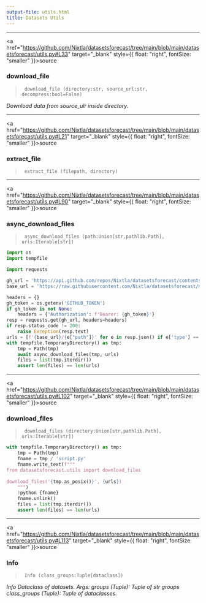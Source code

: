```yaml
---
output-file: utils.html
title: Datasets Utils
---
```



------------------------------------------------------------------------

<a
href="https://github.com/Nixtla/datasetsforecast/tree/main/blob/main/datasetsforecast/utils.py#L33"
target="_blank" style={{ float: "right", fontSize: "smaller" }}>source</a>

### download_file

> ``` text
>  download_file (directory:str, source_url:str, decompress:bool=False)
> ```

*Download data from source_ulr inside directory.*

------------------------------------------------------------------------

<a
href="https://github.com/Nixtla/datasetsforecast/tree/main/blob/main/datasetsforecast/utils.py#L21"
target="_blank" style={{ float: "right", fontSize: "smaller" }}>source</a>

### extract_file

> ``` text
>  extract_file (filepath, directory)
> ```

------------------------------------------------------------------------

<a
href="https://github.com/Nixtla/datasetsforecast/tree/main/blob/main/datasetsforecast/utils.py#L90"
target="_blank" style={{ float: "right", fontSize: "smaller" }}>source</a>

### async_download_files

> ``` text
>  async_download_files (path:Union[str,pathlib.Path], urls:Iterable[str])
> ```

```python
import os
import tempfile

import requests
```


```python
gh_url = 'https://api.github.com/repos/Nixtla/datasetsforecast/contents/'
base_url = 'https://raw.githubusercontent.com/Nixtla/datasetsforecast/main'

headers = {}
gh_token = os.getenv('GITHUB_TOKEN')
if gh_token is not None:
    headers = {'Authorization': f'Bearer: {gh_token}'}
resp = requests.get(gh_url, headers=headers)
if resp.status_code != 200:
    raise Exception(resp.text)
urls = [f'{base_url}/{e["path"]}' for e in resp.json() if e['type'] == 'file']
with tempfile.TemporaryDirectory() as tmp:
    tmp = Path(tmp)
    await async_download_files(tmp, urls)
    files = list(tmp.iterdir())
    assert len(files) == len(urls)
```

------------------------------------------------------------------------

<a
href="https://github.com/Nixtla/datasetsforecast/tree/main/blob/main/datasetsforecast/utils.py#L102"
target="_blank" style={{ float: "right", fontSize: "smaller" }}>source</a>

### download_files

> ``` text
>  download_files (directory:Union[str,pathlib.Path], urls:Iterable[str])
> ```

```python
with tempfile.TemporaryDirectory() as tmp:
    tmp = Path(tmp)
    fname = tmp / 'script.py'
    fname.write_text(f"""
from datasetsforecast.utils import download_files
    
download_files('{tmp.as_posix()}', {urls})
    """)
    !python {fname}
    fname.unlink()
    files = list(tmp.iterdir())
    assert len(files) == len(urls)
```

------------------------------------------------------------------------

<a
href="https://github.com/Nixtla/datasetsforecast/tree/main/blob/main/datasetsforecast/utils.py#L113"
target="_blank" style={{ float: "right", fontSize: "smaller" }}>source</a>

### Info

> ``` text
>  Info (class_groups:Tuple[dataclass])
> ```

*Info Dataclass of datasets. Args: groups (Tuple): Tuple of str groups
class_groups (Tuple): Tuple of dataclasses.*

